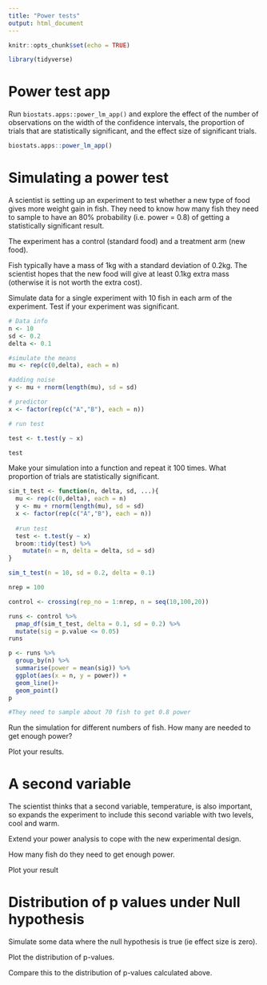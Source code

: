 ```yaml
---
title: "Power tests"
output: html_document
---
```


```r
knitr::opts_chunk$set(echo = TRUE)
```

```r
library(tidyverse)
```


# Power test app

Run `biostats.apps::power_lm_app()` and explore the effect of the number of observations on the width of the confidence intervals, the proportion of trials that are statistically significant, and the effect size of significant trials.
```r
biostats.apps::power_lm_app()
```

# Simulating a power test

A scientist is setting up an experiment to test whether a new type of food gives more weight gain in fish. They need to know how many fish they need to sample to have an 80% probability (i.e. power = 0.8) of getting a statistically significant result.

The experiment has a control (standard food) and a treatment arm (new food).

Fish typically have a mass of 1kg with a standard deviation of 0.2kg. The scientist hopes that the new food will give at least 0.1kg extra mass (otherwise it is not worth the extra cost).

Simulate data for a single experiment with 10 fish in each arm of the experiment. Test if your experiment was significant.

```r
# Data info
n <- 10 
sd <- 0.2 
delta <- 0.1

#simulate the means
mu <- rep(c(0,delta), each = n)

#adding noise
y <- mu + rnorm(length(mu), sd = sd)

# predictor
x <- factor(rep(c("A","B"), each = n))

# run test

test <- t.test(y ~ x)

test

```


Make your simulation into a function and repeat it 100 times. What proportion of trials are statistically significant.

```r
sim_t_test <- function(n, delta, sd, ...){
  mu <- rep(c(0,delta), each = n)
  y <- mu + rnorm(length(mu), sd = sd)
  x <- factor(rep(c("A","B"), each = n))
  
  #run test
  test <- t.test(y ~ x)
  broom::tidy(test) %>% 
    mutate(n = n, delta = delta, sd = sd)
}

sim_t_test(n = 10, sd = 0.2, delta = 0.1)

nrep = 100

control <- crossing(rep_no = 1:nrep, n = seq(10,100,20))

runs <- control %>% 
  pmap_df(sim_t_test, delta = 0.1, sd = 0.2) %>% 
  mutate(sig = p.value <= 0.05)
runs

p <- runs %>% 
  group_by(n) %>% 
  summarise(power = mean(sig)) %>% 
  ggplot(aes(x = n, y = power)) +
  geom_line()+
  geom_point()
p

#They need to sample about 70 fish to get 0.8 power

```


Run the simulation for different numbers of fish. How many are needed to get enough power?

Plot your results.

# A second variable

The scientist thinks that a second variable, temperature, is also important, so expands the experiment to include this second variable with two levels, cool and warm.

Extend your power analysis to cope with the new experimental design.

How many fish do they need to get enough power. 

Plot your result

# Distribution of p values under Null hypothesis

Simulate some data where the null hypothesis is true (ie effect size is zero).

Plot the distribution of p-values. 

Compare this to the distribution of p-values calculated above.


